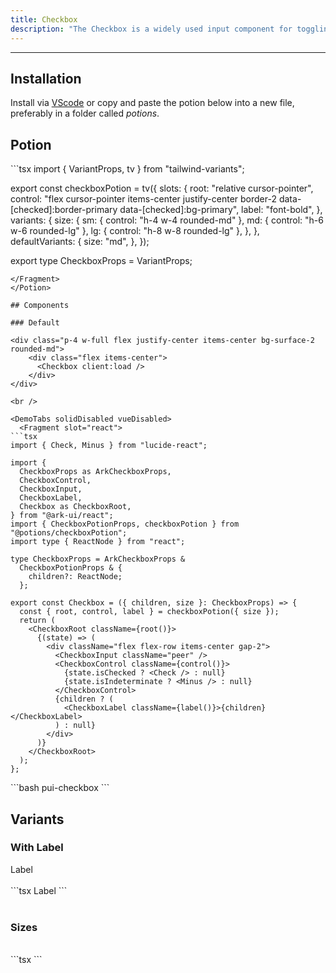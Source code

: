 ```yaml
---
title: Checkbox
description: "The Checkbox is a widely used input component for toggling between checked and unchecked states. It supports basic, controlled, and indeterminate states."
---
```


---


<div class="p-4 w-full flex justify-center items-center bg-surface-2 rounded-md">
    <div class="flex items-center">
      <Checkbox  client:load />
    </div>
</div>

## Installation

Install via [VScode](/docs/getting-started/vsc) or copy and paste the potion below into a new file, preferably in a folder called *potions*.

## Potion 

<Potion>
<Fragment slot="contentSlot">
```tsx
import { VariantProps, tv } from "tailwind-variants";

export const checkboxPotion = tv({
  slots: {
    root: "relative cursor-pointer",
    control:
      "flex cursor-pointer items-center justify-center border-2 data-[checked]:border-primary data-[checked]:bg-primary",
    label: "font-bold",
  },
  variants: {
    size: {
      sm: { control: "h-4 w-4 rounded-md" },
      md: { control: "h-6 w-6 rounded-lg" },
      lg: { control: "h-8 w-8 rounded-lg" },
    },
  },
  defaultVariants: {
    size: "md",
  },
});

export type CheckboxProps = VariantProps<typeof checkboxPotion>;

```
</Fragment>
</Potion>

## Components 

### Default

<div class="p-4 w-full flex justify-center items-center bg-surface-2 rounded-md">
    <div class="flex items-center">
      <Checkbox client:load />
    </div>
</div>

<br />

<DemoTabs solidDisabled vueDisabled>
  <Fragment slot="react">
```tsx
import { Check, Minus } from "lucide-react";

import {
  CheckboxProps as ArkCheckboxProps,
  CheckboxControl,
  CheckboxInput,
  CheckboxLabel,
  Checkbox as CheckboxRoot,
} from "@ark-ui/react";
import { CheckboxPotionProps, checkboxPotion } from "@potions/checkboxPotion";
import type { ReactNode } from "react";

type CheckboxProps = ArkCheckboxProps &
  CheckboxPotionProps & {
    children?: ReactNode;
  };

export const Checkbox = ({ children, size }: CheckboxProps) => {
  const { root, control, label } = checkboxPotion({ size });
  return (
    <CheckboxRoot className={root()}>
      {(state) => (
        <div className="flex flex-row items-center gap-2">
          <CheckboxInput className="peer" />
          <CheckboxControl className={control()}>
            {state.isChecked ? <Check /> : null}
            {state.isIndeterminate ? <Minus /> : null}
          </CheckboxControl>
          {children ? (
            <CheckboxLabel className={label()}>{children}</CheckboxLabel>
          ) : null}
        </div>
      )}
    </CheckboxRoot>
  );
};

```
</Fragment>

<Fragment slot="vsc">
```bash
pui-checkbox
```
</Fragment>
</DemoTabs>

## Variants

### With Label

<div class="p-4 w-full flex justify-center items-center bg-surface-2 rounded-md">
    <div class="flex items-center">
      <Checkbox client:only="react">
      Label
      </Checkbox>
    </div>
</div>

<br />

<div className="max-h-72 w-full overflow-y-auto rounded-xl bg-[#1b1e28]">
```tsx
<Checkbox>Label</Checkbox>
```
</div>

<br />

### Sizes

<div class="p-4 w-full flex justify-center items-center bg-surface-2 rounded-md">
    <div class="flex items-center gap-2">
      <Checkbox size="sm" client:load />
      <Checkbox size="md" client:load />
      <Checkbox size="lg" client:load />
    </div>
</div>

<br />

<div className="max-h-72 w-full overflow-y-auto rounded-xl bg-[#1b1e28]">
```tsx
<Checkbox size="sm"/>
<Checkbox size="md"/>
<Checkbox size="lg"/>
```
</div>